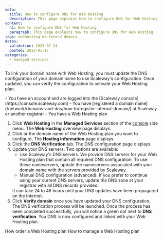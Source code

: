 ```yaml
---
meta:
  title: How to configure DNS for Web Hosting
  description: This page explains how to configure DNS for Web Hosting
content:
  h1: How to configure DNS for Web Hosting
  paragraph: This page explains how to configure DNS for Web Hosting
tags: webhosting mx-record domain
dates:
  validation: 2023-07-24
  posted: 2023-01-17
categories:
  - managed-services
---
```


To link your domain name with Web Hosting, you must update the DNS configuration of your domain name to use Scaleway's configuration. Once updated, you can verify the configuration to activate your Web Hosting plan. 

<Macro id="iam-requirements" />

<Message type="requirement">
  - You have an account and are logged into the [Scaleway console](https://console.scaleway.com)
  - You have [registered a domain name](/network/domains-and-dns/how-to/register-internal-domain/) at Scaleway or another registrar
  - You have a Web Hosting plan
</Message>

1. Click **Web Hosting** in the **Managed Services** section of the [console](https://console.scaleway.com/) side menu. The **Web Hosting** overview page displays.
2. Click <Icon name="seeMore" /> or the domain name of the Web Hosting plan you want to configure. The **Hosting information** page displays.
3. Click the **DNS Verification** tab. The DNS configuration page displays.
4. Update your DNS servers. Two options are available:
    - Use Scaleway's DNS servers. 
        We provide DNS servers for your Web Hosting plan that contain all required DNS configuration. To use these nameservers, update the nameservers associated with your domain name with the servers provided by Scaleway.
    - Manual DNS configuration (advanced).
        If you prefer to continue using your current DNS servers, update the DNS zone at your registrar with all DNS records provided.
    <Message type="note">
        It can take 24 to 48 hours until your DNS updates have been propagated on the Internet.
    </Message>
5. Click **Verify domain** once you have updated your DNS configuration. The DNS verfication process will be launched.
    <Lightbox src="scaleway-dns-verification.webp" alt="" />
    Once the process has been completed successfully, you will notice a green dot next to **DNS verification**. You DNS is now configured and linked with your Web Hosting plan.

<Navigation title="See Also">
  <PreviousButton to="/managed-services/webhosting/how-to/order-webhosting/">How order a Web Hosting plan</PreviousButton>
  <NextButton to="/managed-services/webhosting/how-to/order-webhosting/">How to manage a Web Hosting plan</NextButton>
</Navigation>